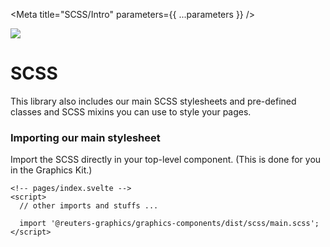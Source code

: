 
<Meta title="SCSS/Intro" parameters={{ ...parameters }} />

![](https://graphics.thomsonreuters.com/style-assets/images/logos/reuters-graphics-logo/svg/graphics-logo-color-dark.svg)

# SCSS

This library also includes our main SCSS stylesheets and pre-defined classes and SCSS mixins you can use to style your pages.

### Importing our main stylesheet

Import the SCSS directly in your top-level component. (This is done for you in the Graphics Kit.)

```svelte
<!-- pages/index.svelte -->
<script>
  // other imports and stuffs ...

  import '@reuters-graphics/graphics-components/dist/scss/main.scss';
</script>
```
